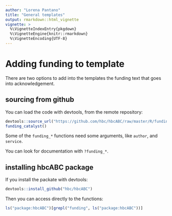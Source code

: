 ```yaml
---
author: "Lorena Pantano"
title: "General templates"
output: rmarkdown::html_vignette
vignette: >
  %\VignetteIndexEntry{pkgdown}
  %\VignetteEngine{knitr::rmarkdown}
  %\VignetteEncoding{UTF-8}
---
```


# Adding funding to template

There are two options to add into the templates the funding text
that goes into acknowledgement.

## sourcing from github

You can load the code with devtools, from the remote repository:

```r
devtools::source_url("https://github.com/hbc/hbcABC/raw/master/R/funding.R")
funding_catalyst()
```

Some of the `funding_*` functions need some arguments, like `author`, and `service`.

You can look for documentation with `?funding_*`.

## installing hbcABC package

If you install the packate with devtools:

```r
devtools::install_github("hbc/hbcABC")
```

Then you can access directly to the functions:

```r
ls("package:hbcABC")[grepl("funding", ls("package:hbcABC"))]
```


